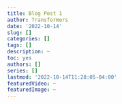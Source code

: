 ```yaml
---
title: Blog Post 1
author: Transformers
date: '2022-10-14'
slug: []
categories: []
tags: []
description: ~
toc: yes
authors: []
series: []
lastmod: '2022-10-14T11:28:05-04:00'
featuredVideo: ~
featuredImage: ~
---
```

